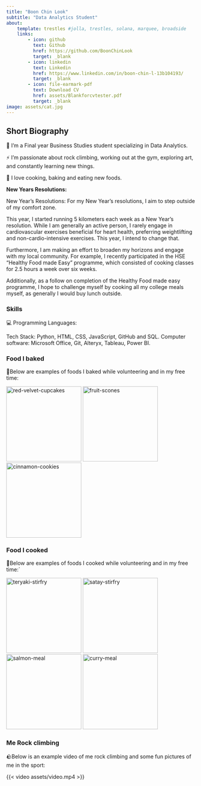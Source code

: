 ```yaml
---
title: "Boon Chin Look"
subtitle: "Data Analytics Student"
about: 
    template: trestles #jolla, trestles, solana, marquee, broadside
    links:
        - icon: github
          text: Github
          href: https://github.com/BoonChinLook
          target: _blank
        - icon: linkedin
          text: Linkedin
          href: https://www.linkedin.com/in/boon-chin-l-13b104193/
          target: _blank
        - icon: file-earmark-pdf
          text: Download CV
          href: assets/Blankforcvtester.pdf
          target: _blank
image: assets/cat.jpg
---
```


<!--Bio -->
## Short Biography
🌱 I’m a Final year Business Studies student specializing in Data Analytics.

⚡ I’m passionate about rock climbing, working out at the gym, exploring art, and constantly learning new things.

🍕 I love cooking, baking and eating new foods.

<!--New Years resolutions-->
**New Years Resolutions:**

New Year's Resolutions: For my New Year's resolutions, I aim to step outside of my comfort zone.

This year, I started running 5 kilometers each week as a New Year's resolution. While I am generally an active person, I rarely engage in cardiovascular exercises beneficial for heart health, preferring weightlifting and non-cardio-intensive exercises. This year, I intend to change that.

Furthermore, I am making an effort to broaden my horizons and engage with my local community. For example, I recently participated in the HSE "Healthy Food made Easy" programme, which consisted of cooking classes for 2.5 hours a week over six weeks.

Additionally, as a follow on completion of the Healthy Food made easy programme, I hope to challenge myself by cooking all my college meals myself, as generally I would buy lunch outside.

### Skills

💻 Programming Languages:

Tech Stack:  Python, HTML, CSS, JavaScript, GitHub and SQL. 
Computer software:  Microsoft Office, Git, Alteryx, Tableau, Power BI. 

### Food I baked
🍪Below are examples of foods I baked while volunteering and in my free time:

![red-velvet-cupcakes](assets/baked1.PNG){width=200}
![fruit-scones](assets/baked2.PNG){width=200}
![cinnamon-cookies](assets/baked3.PNG){width=200}

### Food I cooked
🍛Below are examples of foods I cooked while volunteering and in my free time:`

![teryaki-stirfry](assets/food1.PNG){width=200}
![satay-stirfry](assets/food2.PNG){width=200}
![salmon-meal](assets/food3.PNG){width=200}
![curry-meal](assets/food4.PNG){width=200}

### Me Rock climbing 
🪨Below is an example video of me rock climbing and some fun pictures of me in the sport:

{{< video assets/video.mp4 >}}
